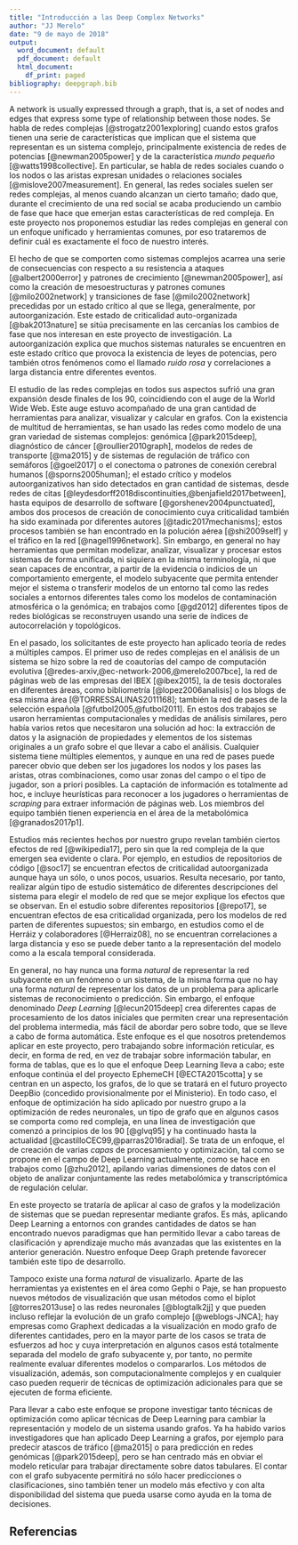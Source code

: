 ```yaml
---
title: "Introducción a las Deep Complex Networks"
author: "JJ Merelo"
date: "9 de mayo de 2018"
output:
  word_document: default
  pdf_document: default
  html_document:
    df_print: paged
bibliography: deepgraph.bib
---
```


A network is usually expressed through a graph, that is, a set of nodes and edges that express some type of relationship between those nodes. Se habla de redes complejas [@strogatz2001exploring] cuando estos grafos tienen una serie de características que implican que el sistema que representan es un sistema complejo, principalmente existencia de redes de potencias [@newman2005power] y de la característica *mundo pequeño* [@watts1998collective]. En particular, se habla de redes sociales cuando o los nodos o las aristas expresan unidades o relaciones sociales [@mislove2007measurement]. En general, las redes sociales suelen ser redes complejas, al menos cuando alcanzan un cierto tamaño; dado que, durante el crecimiento de una red social se acaba produciendo un cambio de fase que hace que emerjan estas características de red compleja. En este proyecto nos proponemos estudiar las redes complejas en general con un enfoque unificado y herramientas comunes, por eso trataremos de definir cuál es exactamente el foco de nuestro interés. 

El hecho de que se comporten como sistemas complejos acarrea una serie de consecuencias con respecto a su resistencia a ataques [@albert2000error] y patrones de crecimiento [@newman2005power], así como la creación de mesoestructuras y patrones comunes [@milo2002network] y transiciones de fase [@milo2002network] precedidas por un estado crítico al que se llega, generalmente, por autoorganización. Este estado de criticalidad auto-organizada [@bak2013nature] se sitúa precisamente en las cercanías los cambios de fase que nos interesan en este proyecto de investigación. La autoorganización explica que muchos sistemas naturales se encuentren en este estado crítico que provoca la existencia de leyes de potencias, pero también otros fenómenos como el llamado *ruido rosa* y correlaciones a larga distancia entre diferentes eventos.

El estudio de las redes complejas en todos sus aspectos sufrió una gran expansión desde finales de los 90, coincidiendo con el auge de la World Wide Web. Este auge estuvo acompañado de una gran cantidad de herramientas para analizar, visualizar y calcular en grafos. Con la existencia de multitud de herramientas, se han usado las redes como modelo de una gran variedad de sistemas complejos: genómica [@park2015deep], diagnóstico de cáncer [@roullier2010graph],
modelos de redes de transporte [@ma2015] y de sistemas de regulación de tráfico con semáforos [@goel2017] o el conectoma o patrones de conexión cerebral humanos [@sporns2005human]; el estado crítico y modelos autoorganizativos han sido detectados en gran cantidad de sistemas, desde redes de citas [@leydesdorff2018discontinuities,@benjafield2017between], hasta equipos de desarrollo de software [@gorshenev2004punctuated], ambos dos procesos de creación de conocimiento cuya criticalidad también ha sido examinada por diferentes autores [@tadic2017mechanisms]; estos procesos también se han encontrado en la polución aérea [@shi2009self] y el tráfico en la red [@nagel1996network]. Sin embargo, en general no hay herramientas que permitan modelizar, analizar, visualizar y procesar estos sistemas de forma unificada, ni siquiera en la misma terminología, ni que sean capaces de encontrar, a partir de la evidencia o indicios de un comportamiento emergente, el modelo subyacente que permita entender mejor el sistema o transferir modelos de un entorno tal como las redes sociales a entornos diferentes tales como los modelos de contaminación atmosférica o la genómica; en trabajos como [@gd2012] diferentes tipos de redes biológicas se reconstruyen usando una serie de índices de autocorrelación y topológicos.

En el pasado, los solicitantes de este proyecto han aplicado teoría de redes a múltiples campos. El primer uso de redes complejas en el análisis de un sistema se hizo sobre la red de coautorías del campo de computación evolutiva [@redes-arxiv,@ec-network-2006,@merelo2007bce], la red de páginas web de las empresas del IBEX [@ibex2015], la de tesis doctorales en diferentes áreas, como bibliometría [@lopez2006analisis] o los blogs de esa misma área [@TORRESSALINAS2011168]; también la red de pases de la selección española [@futbol2005,@futbol2011]. En estos dos trabajos se usaron herramientas computacionales y medidas de análisis similares, pero había varios retos que necesitaron una solución ad hoc: la extracción de datos y la asignación de propiedades y elementos de los sistemas originales a un grafo sobre el que llevar a cabo el análisis. Cualquier sistema tiene múltiples elementos, y aunque en una red de pases puede parecer obvio que deben ser los jugadores los nodos y los pases las aristas, otras combinaciones, como usar zonas del campo o el tipo de jugador, son a priori posibles. La captación de información es totalmente ad hoc, e incluye heurísticas para reconocer a los jugadores o herramientas de *scraping* para extraer información de páginas web. Los miembros del equipo también tienen experiencia en el área de la metabolómica [@granados2017p1].

Estudios más recientes hechos por nuestro grupo revelan también ciertos efectos de red [@wikipedia17], pero sin que la red compleja de la que emergen sea evidente o clara. Por ejemplo, en estudios de repositorios de código [@soc17] se encuentran efectos de criticalidad autoorganizada aunque haya un sólo, o unos pocos, usuarios. Resulta necesario, por tanto, realizar algún tipo de estudio sistemático de diferentes descripciones del sistema para elegir el modelo de red que se mejor explique los efectos que se observan. En el estudio sobre diferentes repositorios [@repo17], se encuentran efectos de esa criticalidad organizada, pero los modelos de red parten de diferentes supuestos; sin embargo, en estudios como el de Herráiz y colaboradores [@Herraiz08], no se encuentran correlaciones a larga distancia y eso se puede deber tanto a la representación del modelo como a la escala temporal considerada. 

En general, no hay nunca una forma *natural* de representar la red subyacente en un fenómeno o un sistema, de la misma forma que no hay una forma *natural* de representar los datos de un problema para aplicarle sistemas de reconocimiento o predicción. Sin embargo, el enfoque denominado *Deep Learning* [@lecun2015deep] crea diferentes capas de procesamiento de los datos iniciales que permiten crear una representación del problema intermedia, más fácil de abordar pero sobre todo, que se lleve a cabo de forma automática. 
Este enfoque es el que nosotros pretendemos aplicar en este proyecto, pero trabajando sobre información reticular, es decir, en forma de red, en vez de trabajar sobre información tabular, en forma de tablas, que es lo que el enfoque Deep Learning lleva a cabo; este enfoque continúa el del proyecto EphemeCH [@ECTA2015cotta] y se centran en un aspecto, los grafos, de lo que se tratará en el futuro proyecto DeepBio (concedido provisionalmente por el Ministerio). En todo caso, el enfoque de optimización ha sido aplicado por nuestro grupo a la optimización de redes neuronales, un tipo de grafo que en algunos casos se comporta como red compleja, en una línea de investigación que comenzó a principios de los 90 [@glvq95] y ha continuado hasta la actualidad [@castilloCEC99,@parras2016radial]. Se trata de un enfoque, el de creación de varias *capas* de procesamiento y optimización, tal como se propone en el campo de Deep Learning actualmente, como se hace en trabajos como [@zhu2012], apilando varias dimensiones de datos con el objeto de analizar conjuntamente las redes metabolómica y transcriptómica de regulación celular.

En este proyecto se trataría de aplicar al caso de grafos y la modelización de sistemas que se puedan representar mediante grafos. Es más, aplicando Deep Learning a entornos con grandes cantidades de datos se han encontrado nuevos paradigmas que han permitido llevar a cabo tareas de clasificación y aprendizaje mucho más avanzadas que las existentes en la anterior generación. Nuestro enfoque Deep Graph pretende favorecer también este tipo de desarrollo.

Tampoco existe una forma *natural* de visualizarlo. Aparte de las herramientas ya existentes en el área como Gephi o Paje, se han propuesto nuevos métodos de visualización que usan métodos como el biplot [@torres2013use] o las redes neuronales [@blogtalk2jj] y que pueden incluso reflejar la evolución de un grafo complejo [@weblogs-JNCA]; hay empresas como Graphext dedicadas a la visualización en modo grafo de diferentes cantidades, pero en la mayor parte de los casos se trata de esfuerzos ad hoc y cuya interpretación en algunos casos está totalmente separada del modelo de grafo subyacente y, por tanto, no permite realmente evaluar diferentes modelos o compararlos. Los métodos de visualización, además, son computacionalmente complejos y en cualquier caso pueden requerir de técnicas de optimización adicionales para que se ejecuten de forma eficiente. 

Para llevar a cabo este enfoque se propone investigar tanto técnicas de optimización como aplicar técnicas de Deep Learning para cambiar la representación y modelo de un sistema usando grafos. Ya ha habido varios investigadores que han aplicado Deep Learning a grafos, por ejemplo para predecir atascos de tráfico [@ma2015] o para predicción en redes genómicas [@park2015deep], pero se han centrado más en obviar el modelo reticular para trabajar directamente sobre datos tabulares. El contar con el grafo subyacente permitirá no sólo hacer predicciones o clasificaciones, sino también tener un modelo más efectivo y con alta disponibilidad del sistema que pueda usarse como ayuda en la toma de decisiones.


## Referencias

